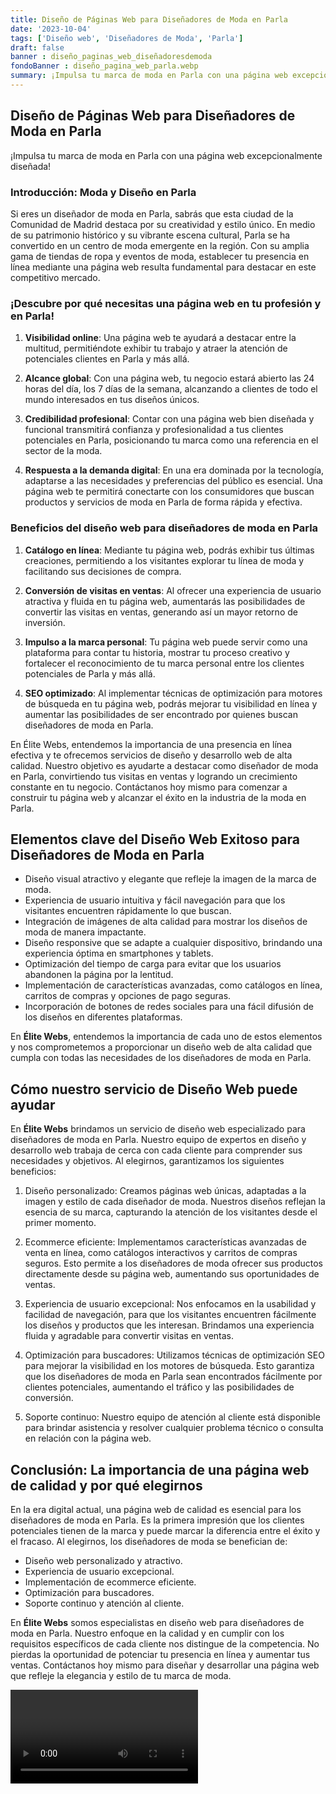 ```yaml
---
title: Diseño de Páginas Web para Diseñadores de Moda en Parla
date: '2023-10-04'
tags: ['Diseño web', 'Diseñadores de Moda', 'Parla']
draft: false
banner : diseño_paginas_web_diseñadoresdemoda
fondoBanner : diseño_pagina_web_parla.webp
summary: ¡Impulsa tu marca de moda en Parla con una página web excepcionalmente diseñada!
---
```


## Diseño de Páginas Web para Diseñadores de Moda en Parla

¡Impulsa tu marca de moda en Parla con una página web excepcionalmente diseñada!

### Introducción: Moda y Diseño en Parla

Si eres un diseñador de moda en Parla, sabrás que esta ciudad de la Comunidad de Madrid destaca por su creatividad y estilo único. En medio de su patrimonio histórico y su vibrante escena cultural, Parla se ha convertido en un centro de moda emergente en la región. Con su amplia gama de tiendas de ropa y eventos de moda, establecer tu presencia en línea mediante una página web resulta fundamental para destacar en este competitivo mercado.

### ¡Descubre por qué necesitas una página web en tu profesión y en Parla!

1. **Visibilidad online**: Una página web te ayudará a destacar entre la multitud, permitiéndote exhibir tu trabajo y atraer la atención de potenciales clientes en Parla y más allá.

2. **Alcance global**: Con una página web, tu negocio estará abierto las 24 horas del día, los 7 días de la semana, alcanzando a clientes de todo el mundo interesados en tus diseños únicos.

3. **Credibilidad profesional**: Contar con una página web bien diseñada y funcional transmitirá confianza y profesionalidad a tus clientes potenciales en Parla, posicionando tu marca como una referencia en el sector de la moda.

4. **Respuesta a la demanda digital**: En una era dominada por la tecnología, adaptarse a las necesidades y preferencias del público es esencial. Una página web te permitirá conectarte con los consumidores que buscan productos y servicios de moda en Parla de forma rápida y efectiva.

### Beneficios del diseño web para diseñadores de moda en Parla

1. **Catálogo en línea**: Mediante tu página web, podrás exhibir tus últimas creaciones, permitiendo a los visitantes explorar tu línea de moda y facilitando sus decisiones de compra.

2. **Conversión de visitas en ventas**: Al ofrecer una experiencia de usuario atractiva y fluida en tu página web, aumentarás las posibilidades de convertir las visitas en ventas, generando así un mayor retorno de inversión.

3. **Impulso a la marca personal**: Tu página web puede servir como una plataforma para contar tu historia, mostrar tu proceso creativo y fortalecer el reconocimiento de tu marca personal entre los clientes potenciales de Parla y más allá.

4. **SEO optimizado**: Al implementar técnicas de optimización para motores de búsqueda en tu página web, podrás mejorar tu visibilidad en línea y aumentar las posibilidades de ser encontrado por quienes buscan diseñadores de moda en Parla.

En Élite Webs, entendemos la importancia de una presencia en línea efectiva y te ofrecemos servicios de diseño y desarrollo web de alta calidad. Nuestro objetivo es ayudarte a destacar como diseñador de moda en Parla, convirtiendo tus visitas en ventas y logrando un crecimiento constante en tu negocio. Contáctanos hoy mismo para comenzar a construir tu página web y alcanzar el éxito en la industria de la moda en Parla.

<GifSeo />

<Cta />

## Elementos clave del Diseño Web Exitoso para Diseñadores de Moda en Parla

- Diseño visual atractivo y elegante que refleje la imagen de la marca de moda.
- Experiencia de usuario intuitiva y fácil navegación para que los visitantes encuentren rápidamente lo que buscan.
- Integración de imágenes de alta calidad para mostrar los diseños de moda de manera impactante.
- Diseño responsive que se adapte a cualquier dispositivo, brindando una experiencia óptima en smartphones y tablets.
- Optimización del tiempo de carga para evitar que los usuarios abandonen la página por la lentitud.
- Implementación de características avanzadas, como catálogos en línea, carritos de compras y opciones de pago seguras.
- Incorporación de botones de redes sociales para una fácil difusión de los diseños en diferentes plataformas.

En **Élite Webs**, entendemos la importancia de cada uno de estos elementos y nos comprometemos a proporcionar un diseño web de alta calidad que cumpla con todas las necesidades de los diseñadores de moda en Parla.

## Cómo nuestro servicio de Diseño Web puede ayudar

En **Élite Webs** brindamos un servicio de diseño web especializado para diseñadores de moda en Parla. Nuestro equipo de expertos en diseño y desarrollo web trabaja de cerca con cada cliente para comprender sus necesidades y objetivos. Al elegirnos, garantizamos los siguientes beneficios:

1. Diseño personalizado: Creamos páginas web únicas, adaptadas a la imagen y estilo de cada diseñador de moda. Nuestros diseños reflejan la esencia de su marca, capturando la atención de los visitantes desde el primer momento.

2. Ecommerce eficiente: Implementamos características avanzadas de venta en línea, como catálogos interactivos y carritos de compras seguros. Esto permite a los diseñadores de moda ofrecer sus productos directamente desde su página web, aumentando sus oportunidades de ventas.

3. Experiencia de usuario excepcional: Nos enfocamos en la usabilidad y facilidad de navegación, para que los visitantes encuentren fácilmente los diseños y productos que les interesan. Brindamos una experiencia fluida y agradable para convertir visitas en ventas.

4. Optimización para buscadores: Utilizamos técnicas de optimización SEO para mejorar la visibilidad en los motores de búsqueda. Esto garantiza que los diseñadores de moda en Parla sean encontrados fácilmente por clientes potenciales, aumentando el tráfico y las posibilidades de conversión.

5. Soporte continuo: Nuestro equipo de atención al cliente está disponible para brindar asistencia y resolver cualquier problema técnico o consulta en relación con la página web.

## Conclusión: La importancia de una página web de calidad y por qué elegirnos

En la era digital actual, una página web de calidad es esencial para los diseñadores de moda en Parla. Es la primera impresión que los clientes potenciales tienen de la marca y puede marcar la diferencia entre el éxito y el fracaso. Al elegirnos, los diseñadores de moda se benefician de:

- Diseño web personalizado y atractivo.
- Experiencia de usuario excepcional.
- Implementación de ecommerce eficiente.
- Optimización para buscadores.
- Soporte continuo y atención al cliente.

En **Élite Webs** somos especialistas en diseño web para diseñadores de moda en Parla. Nuestro enfoque en la calidad y en cumplir con los requisitos específicos de cada cliente nos distingue de la competencia. No pierdas la oportunidad de potenciar tu presencia en línea y aumentar tus ventas. Contáctanos hoy mismo para diseñar y desarrollar una página web que refleje la elegancia y estilo de tu marca de moda.

<Video />

<CtaBot job='Diseñadores de Moda' city='Parla'/>

<Gmaps query='Parla+españa+maps' />